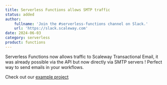 ```yaml
---
title: Serverless Functions allows SMTP traffic
status: added
author:
    fullname: 'Join the #serverless-functions channel on Slack.'
    url: 'https://slack.scaleway.com'
date: 2024-06-03
category: serverless
product: functions
---
```


Serverless Functions now allows traffic to Scaleway Transactional Email, it was already possible via the API but now directly via SMTP servers ! Perfect way to send emails in your workflows.

Check out our [example project](https://github.com/scaleway/serverless-examples/tree/main/functions/python-tem-smtp-server)

